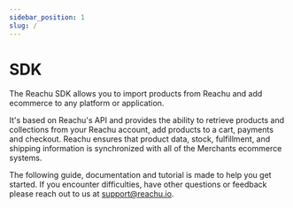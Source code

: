 ```yaml
---
sidebar_position: 1
slug: /
---
```


# SDK

The Reachu SDK allows you to import products from Reachu and add ecommerce to
any platform or application.

It's based on Reachu's API and provides the ability to retrieve products and
collections from your Reachu account, add products to a cart, payments and
checkout. Reachu ensures that product data, stock, fulfillment, and shipping
information is synchronized with all of the Merchants ecommerce systems.

The following guide, documentation and tutorial is made to help you get started.
If you encounter difficulties, have other questions or feedback please reach out
to us at [support@reachu.io](support@reachu.io).


<GuidesSection className="two-cols" elements={elements} />

